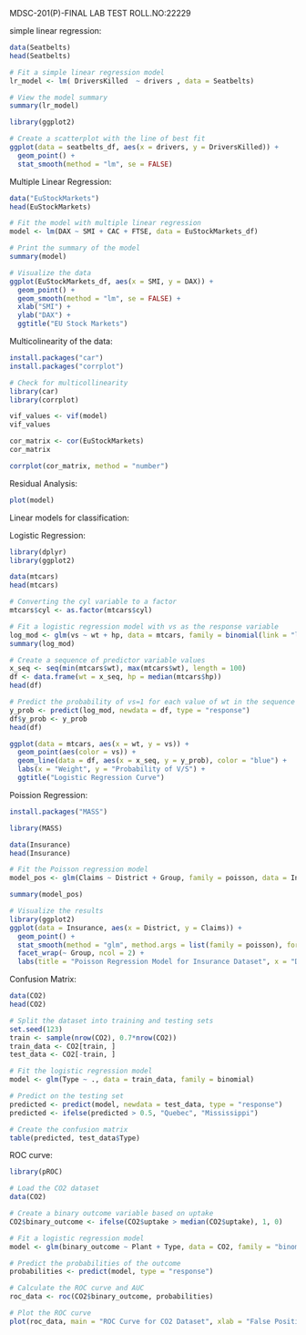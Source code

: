 MDSC-201(P)-FINAL LAB TEST
ROLL.NO:22229

simple linear regression:

```{r}
data(Seatbelts)
head(Seatbelts)
```


```{r}

# Fit a simple linear regression model
lr_model <- lm( DriversKilled  ~ drivers , data = Seatbelts)

# View the model summary
summary(lr_model)

```
```{r}
library(ggplot2)
```

```{r}

# Create a scatterplot with the line of best fit
ggplot(data = seatbelts_df, aes(x = drivers, y = DriversKilled)) +
  geom_point() +
  stat_smooth(method = "lm", se = FALSE)

```


Multiple Linear Regression: 

```{r}
data("EuStockMarkets")
head(EuStockMarkets)
```

```{r}

# Fit the model with multiple linear regression
model <- lm(DAX ~ SMI + CAC + FTSE, data = EuStockMarkets_df)

# Print the summary of the model
summary(model)

```
```{r}
# Visualize the data
ggplot(EuStockMarkets_df, aes(x = SMI, y = DAX)) +
  geom_point() +
  geom_smooth(method = "lm", se = FALSE) +
  xlab("SMI") +
  ylab("DAX") +
  ggtitle("EU Stock Markets")
```


Multicolinearity of the data:

```{r}

install.packages("car")
install.packages("corrplot")

```


```{r}
# Check for multicollinearity
library(car)
library(corrplot)

vif_values <- vif(model)
vif_values
```
```{r}

cor_matrix <- cor(EuStockMarkets)
cor_matrix

```
```{r}

corrplot(cor_matrix, method = "number")

```


Residual Analysis:

```{r}
plot(model)
```



Linear models for classification:

Logistic Regression:

```{r}

library(dplyr)
library(ggplot2)

```



```{r}

data(mtcars)
head(mtcars)

```


```{r}

# Converting the cyl variable to a factor
mtcars$cyl <- as.factor(mtcars$cyl)

# Fit a logistic regression model with vs as the response variable
log_mod <- glm(vs ~ wt + hp, data = mtcars, family = binomial(link = "logit"))
summary(log_mod)

```
```{r}
# Create a sequence of predictor variable values
x_seq <- seq(min(mtcars$wt), max(mtcars$wt), length = 100)
df <- data.frame(wt = x_seq, hp = median(mtcars$hp))
head(df)
```

```{r}
# Predict the probability of vs=1 for each value of wt in the sequence
y_prob <- predict(log_mod, newdata = df, type = "response")
df$y_prob <- y_prob
head(df)
```

```{r}
ggplot(data = mtcars, aes(x = wt, y = vs)) +
  geom_point(aes(color = vs)) +
  geom_line(data = df, aes(x = x_seq, y = y_prob), color = "blue") +
  labs(x = "Weight", y = "Probability of V/S") +
  ggtitle("Logistic Regression Curve")
```


Poission Regression:

```{r}
install.packages("MASS")

```

```{r}
library(MASS)

```

```{r}
data(Insurance)
head(Insurance)
```


```{r}

# Fit the Poisson regression model
model_pos <- glm(Claims ~ District + Group, family = poisson, data = Insurance)

summary(model_pos)


```
```{r}
# Visualize the results
library(ggplot2)
ggplot(data = Insurance, aes(x = District, y = Claims)) +
  geom_point() +
  stat_smooth(method = "glm", method.args = list(family = poisson), formula = y ~ x, se = FALSE, color = "blue") +
  facet_wrap(~ Group, ncol = 2) +
  labs(title = "Poisson Regression Model for Insurance Dataset", x = "District", y = "Number of Claims")
```




Confusion Matrix:

```{r}
data(CO2)
head(CO2)
```


```{r}

# Split the dataset into training and testing sets
set.seed(123)
train <- sample(nrow(CO2), 0.7*nrow(CO2))
train_data <- CO2[train, ]
test_data <- CO2[-train, ]

# Fit the logistic regression model
model <- glm(Type ~ ., data = train_data, family = binomial)

# Predict on the testing set
predicted <- predict(model, newdata = test_data, type = "response")
predicted <- ifelse(predicted > 0.5, "Quebec", "Mississippi")

# Create the confusion matrix
table(predicted, test_data$Type)

```


ROC curve:

```{r}
library(pROC)
```


```{r}
# Load the CO2 dataset
data(CO2)

# Create a binary outcome variable based on uptake
CO2$binary_outcome <- ifelse(CO2$uptake > median(CO2$uptake), 1, 0)

# Fit a logistic regression model
model <- glm(binary_outcome ~ Plant + Type, data = CO2, family = "binomial")

# Predict the probabilities of the outcome
probabilities <- predict(model, type = "response")

# Calculate the ROC curve and AUC
roc_data <- roc(CO2$binary_outcome, probabilities)

# Plot the ROC curve
plot(roc_data, main = "ROC Curve for CO2 Dataset", xlab = "False Positive Rate", ylab = "True Positive Rate")


```


